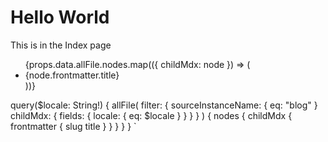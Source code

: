 
# Hello World

This is in the Index page

<ul>
  {props.data.allFile.nodes.map(({ childMdx: node }) => (
    <li key={node.frontmatter.slug}>
      <LocalizedLink to={node.frontmatter.slug}>
        {node.frontmatter.title}
      </LocalizedLink>
    </li>
  ))}
</ul>

  query($locale: String!) {
    allFile(
      filter: {
        sourceInstanceName: { eq: "blog" }
        childMdx: { fields: { locale: { eq: $locale } } }
      }
    ) {
      nodes {
        childMdx {
          frontmatter {
            slug
            title
          }
        }
      }
    }
  }
`
